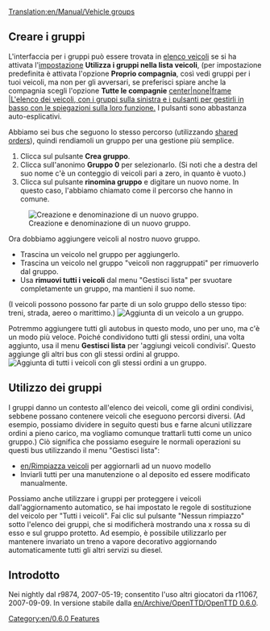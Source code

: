 [[Translation:en/Manual/Vehicle groups]]
{{it/Tutorial}}
== Creare i gruppi ==
{{en/note|Un veicolo può appartenere ad un solo gruppo alla volta}}

L'interfaccia per i gruppi può essere trovata in [[en/Elenco dei veicoli|elenco veicoli]] se si ha attivata l'[[en/Impostazioni avanzate|impostazione]] '''Utilizza i gruppi nella lista veicoli''', (per impostazione predefinita è attivata l'opzione '''Proprio compagnia ''', così vedi gruppi per i tuoi veicoli, ma non per gli avversari, se preferisci spiare anche la compagnia scegli l'opzione '''Tutte le compagnie'''
[[File:en/Groups-ungrouped.png|center|none|frame |L'elenco dei veicoli, con i gruppi sulla sinistra e i pulsanti per gestirli in basso con le spiegazioni sulla loro funzione.]]
I pulsanti sono abbastanza auto-esplicativi.

Abbiamo sei bus che seguono lo stesso percorso (utilizzando [[en/Manual/Orders#Shared_orders_2|shared orders]]), quindi rendiamoli un gruppo per una gestione più semplice.
# Clicca sul pulsante '''Crea gruppo'''.
# Clicca sull'anonimo '''Gruppo 0''' per selezionarlo. (Si noti che a destra del suo nome c'è un conteggio di veicoli pari a zero, in quanto è vuoto.)
# Clicca sul pulsante '''rinomina gruppo''' e digitare un nuovo nome. In questo caso, l'abbiamo chiamato come il percorso che hanno in comune.
[[File:en/Groups-newname.png|center|frame|Creazione e denominazione di un nuovo gruppo.]]

Ora dobbiamo aggiungere veicoli al nostro nuovo gruppo.
* Trascina un veicolo nel gruppo per aggiungerlo.
* Trascina un veicolo nel gruppo "veicoli non raggruppati" per rimuoverlo dal gruppo.
* Usa '''rimuovi tutti i veicoli''' dal menu "Gestisci lista" per svuotare completamente un gruppo, ma mantieni il suo nome.
(I veicoli possono possono far parte di un solo gruppo dello stesso tipo: treni, strada, aereo o marittimo.)
[[File:en/Groups-dragbus.png|center|frame|Aggiunta di un veicolo a un gruppo.]]

Potremmo aggiungere tutti gli autobus in questo modo, uno per uno, ma c'è un modo più veloce.
Poiché condividono tutti gli stessi ordini, una volta aggiunto, usa il menu '''Gestisci lista''' per 'aggiungi veicoli condivisi'.
Questo aggiunge gli altri bus con gli stessi ordini al gruppo.
[[File:en/Groups-addshared.png|center|frame|Aggiunta di tutti i veicoli con gli stessi ordini a un gruppo.]]

== Utilizzo dei gruppi ==
I gruppi danno un contesto all'elenco dei veicoli, come gli ordini condivisi, sebbene possano contenere veicoli che eseguono percorsi diversi.
(Ad esempio, possiamo dividere in seguito questi bus e farne alcuni utilizzare ordini a pieno carico, ma vogliamo comunque trattarli tutti come un unico gruppo.)
Ciò significa che possiamo eseguire le normali operazioni su questi bus utilizzando il menu "Gestisci lista":
* [[en/Rimpiazza veicoli]] per aggiornarli ad un nuovo modello
* Inviarli tutti per una manutenzione o al deposito ed essere modificato manualmente.

Possiamo anche utilizzare i gruppi per proteggere i veicoli dall'aggiornamento automatico, se hai impostato le regole di sostituzione del veicolo per "Tutti i veicoli".
Fai clic sul pulsante "Nessun rimpiazzo" sotto l'elenco dei gruppi, che si modificherà mostrando una x rossa su di esso e sul gruppo protetto.
Ad esempio, è possibile utilizzarlo per mantenere invariato un treno a vapore decorativo aggiornando automaticamente tutti gli altri servizi su diesel.

== Introdotto ==
Nei nightly dal r9874, 2007-05-19; consentito l'uso altri giocatori da r11067, 2007-09-09. In versione stabile dalla [[en/Archive/OpenTTD/OpenTTD 0.6.0]].

[[Category:en/0.6.0 Features]]